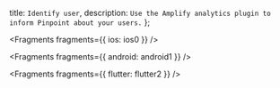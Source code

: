   title: `Identify user`,
  description: `Use the Amplify analytics plugin to inform Pinpoint about your users.`
};

<!-- TODO Find out how to identify a user with JS and RN -->


<Fragments fragments={{ ios: ios0 }} />


<Fragments fragments={{ android: android1 }} />


<Fragments fragments={{ flutter: flutter2 }} />
